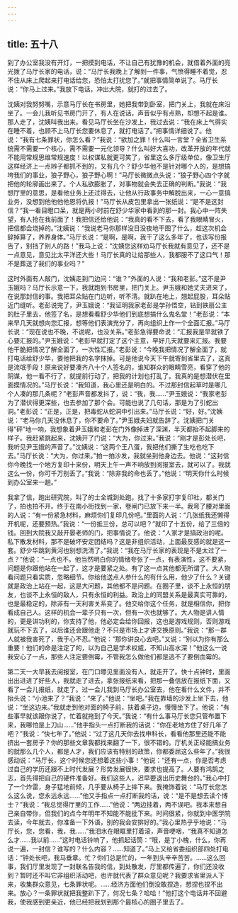 ```yaml
---
---
---
```

title: 五十八
---



到了办公室我没有开灯，一把摸到电话，不让自己有犹豫的机会，就借着外面的亮光拨了马厅长家的电话，说：“马厅长我晚上了解到一件事，气愤得睡不着觉，忍不住从床上爬起来打电话给您，恐怕太打扰您了。”就把事情简单说了。马厅长说：“你马上过来。”我放下电话，冲出大院，就打的过去了。

沈姨对我努努嘴，示意马厅长在书房里，她把我带到卧室，把门关上，我就在床沿坐了。一会儿我听见书房门开了，有人在说话，声音似乎有点熟，却想不起是谁。那人走了，沈姨叫我出来。看见马厅长坐在沙发上，我过去说：“我在床上气得实在睡不着，也顾不上马厅长您要休息了，就打电话了。”把事情详细说了。他说：“我有七条罪状，你怎么看？”我说：“欲加之罪！什么叫一言堂？全省卫生系统需不需要一个核心，需不需要一元化领导？什么叫好大喜功，改革开放的年代就不能用常规思维常规速度！以权谋私就更可笑了，省里这么多厅级单位，像卫生厅这样经济上一点辫子都抓不到的，又有几个？舒少华他不是针对哪个人的，是想搞垮我们的事业，狼子野心，狼子野心啊！”马厅长微微点头说：“狼子野心四个字就把他的轮廓画出来了。个人私欲膨胀了，对事物就会失去正确的判断。”我说：“我想厅里的意思，是看他业务上还过得去，让他从行政事务中解脱出来，一心一意搞业务，没想到他他他他恩将仇报！”马厅长从皮包里拿出一张纸说：“是不是这封信？”我一看目瞪口呆，就是两小时前在舒少华家中看到的那一封。我心中一阵失望，有人抢在我前面了！我把信还给他说：“我真的看不下去，看了我眼睛冒火，把信都会烧掉的。”沈姨说：“我说老马你那样没日没夜地干图了什么，趁这次机会辞掉算了，养养身体。”马厅长说：“是啊，是啊，我干了这么多年了，也该写份报告了，别挡了别人的路！”我马上说：“沈姨您这样劝马厅长我就有意见了，还不是一点意见，意见比太平洋还大些！马厅长真的让给那些人，我都服不了这口气！那不是葬送了我们的事业吗？”

这时外面有人敲门，沈姨走到门边问：“谁？”外面的人说：“我和老彭。”这不是尹玉娥吗？马厅长示意一下，我就跑到书房里，把门关上。尹玉娥和她丈夫进来了，在说那封信的事。我把耳朵贴在门边听，听不清。就趴在地上，翘起屁股，耳朵贴近门缝听。老彭说完了，尹玉娥说：“我证明我家老彭是学孙悟空，钻到铁扇公主的肚子里去，他签了名，是想看看舒少华他们到底想搞什么鬼名堂！”老彭说：“本来早几天就想向您汇报，想等他们表演充分了，再向组织上作一个全面汇报。”马厅长说：“现在说也不晚，不说呢，也没关系。”老彭急得要命说：“汇报我是早就铁了心要汇报的。”尹玉娥说：“老彭早就打定了这个主意，早好几天就要来汇报。我要他干脆把情况了解全面了，一次性汇报。”老彭说：“今晚我把情况了解全面了，就打电话给舒少华，要他把我的名字抹掉。可是他说今天下午就寄到省里去了，这真是流氓手段！原来说好要凑齐八十个人签名的，谁知群众的眼睛雪亮，看穿了他的阴谋，他一看不行了，就提前行动了，把我的计划也打乱了。我真的是想潜伏在里面摸情况的。”马厅长说：“我知道，我心里还是明白的。不过那封信起草时是哪几个人凑的那几条呢？”老彭声音都发抖了，说：“我，我……”尹玉娥说：“我家老彭为了潜伏得更深些，也去参加了那个会。可能也说了几句话，那是为了引蛇出洞。”老彭说：“正是，正是，把毒蛇从蛇洞中引出来。”马厅长说：“好，好。”沈姨说：“老马你几天没休息了，你不要命了。”尹玉娥夫妇就告辞了。沈姨把门关得“砰”地一响，我想象着尹玉娥和老彭在门外像掉进了深渊，半天都抬不起脚来的样子。我赶紧跳起来，沈姨开了门说：“大为，你过来。”我说：“刚才是彭处长吧，我听见尹玉娥的声音了。”沈姨说：“这两个王八蛋，我把他们撕了生吃也吃下去。”马厅长说：“大为，你过来。”拍一拍沙发，我就坐到他身边去。他说：“这封信你今晚找一个地方复印十来份，明天上午一声不响放到阅报室去，就可以了。我就这么一份，你可千万别丢了。”我说：“除非我的命也丢了。”他说：“明天你什么时候到办公室来一趟。”

我拿了信，跑出研究院，叫了的士全城到处跑，找了十多家打字复印社，都关门了，拍也拍不开。终于在南小街找到一家，卷闸门已放下来一半。我弯了腰对里面的人说：“有一份紧急材料，麻烦你们复印几份吧。”里面的人说：“几张纸我还懒得开机呢，还要预热。”我说：“一份抵三份，总可以吧？”就印了十五份，给了三倍的钱。回到大院我又敲开晏老师的门，把事情说了。他说：“人家才是搞政治的呢。私下散发材料，那不是破坏安定团结吗？这是非组织活动，上面最反感的就是这一套。舒少华跳到黄河也别想洗清了。”我说：“我在马厅长家的表现是不是太过了一点？”他说：“一点也不。他当然明白你的情绪夸张了一点，有表演性，这不要紧，问题是你跟他站在一起了，这才是要紧之处。有了这一点其他都无所谓了。大人物看问题只看实质，忽略细节。你给他送点人参什么的有什么用，他少了什么？关键就是政治上站在一起，这是大问题，其他都不是问题。在圈子里，谈不上永恒的朋友，也谈不上永恒的敌人，只有永恒的利益。政治上的同盟关系是最真实可靠的，也是最稳定的，除非有一天利害关系变了。他交给你这个任务，就是相信你，把你看成自己人。这样的机会一辈子只有一次，但有一次也就够了。大人物是讲人情的，更是讲功利的，你支持了他，他必定会给你回报，这也是游戏规则，否则游戏就玩不下去了，以后谁还会跟他走？不只是市场上才讲交换原则。”我说：“那一群人就被我害死了，我于心不忍。”他说：“那你讲良心去吧。”又说：“别以为你有那么重要！他们的命是注定了的，以为自己是学术权威，不知山高水深！”他这么一说我安心了一点，那些人注定要倒霉，不管我怎么做他们都是逃不了要倒血霉的。

第二天一大早我去阅报室，在门口瞟见里面没有人，就走开了。快十点钟时，里面出出进进了好些人，我就走了进去，拿张报纸来看，把那一叠信放在报纸下面，又看了一会儿报纸，就走了。过一会儿我到马厅长办公室去，他在看什么文件，并不抬头说：“小池来了？”我说：“来了。”他说：“坐吧。”我在靠墙的沙发上坐下去，他说：“坐这边来。”我就走到他对面的椅子前，扶着桌子边，慢慢坐下了。他说：“有些事早就该跟你说了，忙着就拖到了今天。”我说：“有什么事马厅长您只管布置下来，我哪怕是上刀山……”他手指头一点打断我的话说：“你在老地方住了好几年了吧？”我说：“快七年了。”他说：“过了这几天你去找申科长，看看他那里还能不能挤出一套房子？你的那些文章我都找来翻了一下，很不错的。厅机关正经能搞业务的就那么几个人，都是人才，我们应该有特别的政策，你都委屈这么些年了。”我很感动说：“马厅长，这个时候您还想着这些小事！”他说：“还有一点，你是否考虑过自己的学历还跟不上时代发展？形势发展很快，要求也提高了。人要有鸿鹄之志，首先得把自己的硬件准备好。我们这些人，迟早要退出历史舞台的。”我心中打了一个炸雷，身子猛地前倾，几乎要从椅子上摔下来。我掩饰着说：“马厅长您怎么这么说，您永远永远……”他又手指点一点打断我的话，说：“是不是想去读个博士？”我说：“我总觉得厅里的工作……”他说：“两边挂着，两不误吧。我本来想自己亲自带你，但我们的点今年明年不知能不能批下来。时间很紧，你就到中医学院去读，今年就去，你准备一下外语，别的我会安排好的。”我心里热乎乎地说：“马厅长，您，您看，我，我……”我泪水在眼眶里打着滚，声音哽咽，“我真不知道怎么才……我以前……”这时电话铃响了，他抓起话筒：“哦，是丁小槐，什么，你再说一遍，一封信？谁写的？什么内容？……知道了。”马上又给省委组织部四处打电话：“钟处长吧，我马垂章。忙？你们总是忙的，一年到头辛辛苦苦。……这么回事，我们厅里发现了一封联名告我的信，到处散发，厅里都传遍了，你们还没收到？暂时还不叫它非组织活动吧，也许就代表了群众意见呢？我要求省里派人下来，收集群众意见，七条罪状呢。……经济方面他们倒没敢捏造，想捏也捏不出来。放心？一条罪状就把我整趴下了，何况七条？哈哈！”他打这个电话并不回避我，使我感到更亲近，他已经把我划到那个最核心的圈子里去了。